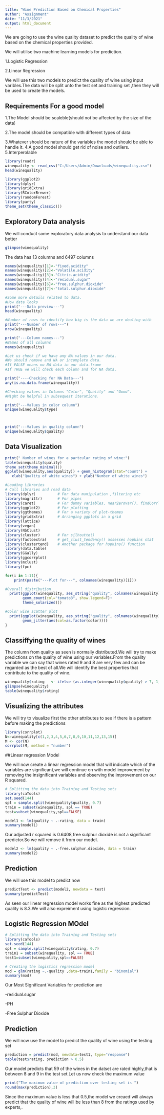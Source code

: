 ```yaml
---
title: "Wine Prediction Based on Chemical Properties"
author: "Assignment"
date: "11/3/2021"
output: html_document
---
```

We are going to use the wine quality dataset to predict the quality of wine based on the chemical properties provided.

We will utilise two machine learning models for prediction.

1.Logistic Regression

2.Linear Regression

We will use this two models to predict the quality of wine using input varibles.The data will be split unto the test set and training set ,then they will be used to create the models.

## Requirements For a good model

1.The Model should be scaleble(should not be affected by the size of the data)

2.The model should be compatible with different types of data

3.Whatever should be nature of the variables the model should be able to handle it.
4.A good model should get rid of noise and outliers.
5.Interperolable


```r
library(readr)
winequality <- read_csv("C:/Users/Admin/Downloads/winequality.csv")
head(winequality)
```

```r
library(ggplot2)
library(dplyr)
library(gridExtra)
library(RColorBrewer)
library(randomForest)
library(party)
theme_set(theme_classic())
```
## Exploratory Data analysis

We will conduct some exploratory data analysis to understand our data better
```r
glimpse(winequality)
```
The data has 13 columns and 6497 columns
```r
names(winequality)[1]<-"fixed.acidity"
names(winequality)[2]<-"Volatile.acidity"
names(winequality)[3]<-"Citric.acidity"
names(winequality)[4]<-"residual.sugar"
names(winequality)[6]<-"free.sulphur.dioxide"
names(winequality)[7]<-"total.sulphur.dioxide"
```

```r
#Some more details related to data.
#How data looks
print("---Data preview---")
head(winequality)

#Number of rows to identify how big is the data we are dealing with
print("---Number of rows---")
nrow(winequality)

print("---Column names---")
#Names of all columns
names(winequality)
```
```r
#Let us check if we have any NA values in our data.
#We should remove and NA or incomplete data.
#If FALSE means no NA data in our data.frame
#If TRUE we will check each column and for NA data.

print("----Checking for NA Data---")
any(is.na.data.frame(winequality))
```
```r
#Checking values in Columns "Color", "Quality" and "Good".
#Might be helpful in subsequest iterations.

print("---Values in color column")
unique(winequality$type)



print("---Values in quality column")
unique(winequality$quality)
```
## Data Visualization

```r
print(" Number of wines for a partcular rating of wine:")
table(winequality$quality)
theme_set(theme_minimal())
ggplot(winequality,aes(quality)) + geom_histogram(stat="count") +
   xlab("Quality of white wines") + ylab("Number of white wines")
```
```r
#Loading Libraries
# Call libraries and read data
library(dplyr)          # For data manipulation ,filtering etc
library(magrittr)       # For pipes
library(caret)          # For dummy variables, nearZeroVar(), findCorrleation()
library(ggplot2)        # For plotting
library(ggthemes)       # For a variety of plot-themes
library(gridExtra)      # Arranging ggplots in a grid
library(lattice)
library(vegan)
library(NbClust)
library(cluster)        # For silhoutte()
library(factoextra)     # get_clust_tendency() assesses hopkins stat
library(clustertend)    # Another package for hopkins() function
library(data.table)
library(GGally)
library(ggcorrplot)
library(mclust)
library(fpc)

```

```r
for(i in 1:11){
    print(paste("---Plot for---", colnames(winequality)[i]))

#Overall distribution
  print(ggplot(winequality, aes_string("quality", colnames(winequality)[i]))+
        geom_count(col="tomato3", show.legend=F)+
        theme_solarized())

#Color wise scatter plot 
  print(ggplot(winequality, aes_string("quality", colnames(winequality)[i]))+
        geom_jitter(aes(col=as.factor(color))))
}
```


## Classiffying the quality of wines

The column from quality as seen is normally distributed.We will try to make predictions on the quality of wine using our variables.From the quality variable we can say that wines rated 9 and 8 are very few and can be regarded as the best of all.We will identify the best properties that contribute to the quality of wine.


```r
winequality$rating   <- ifelse (as.integer(winequality$quality) > 7, 1, 0)
glimpse(winequality)
table(winequality$rating)
```

## Visualizing the attributes

We will try to visualize first the other attributes to see if there is a pattern before making the predictions

```r
library(corrplot)
N<-winequality[c(1,2,3,4,5,6,7,8,9,10,11,12,13,15)]
M <- cor(N)
corrplot(M, method = "number")
```

##Linear regression Model

We will now create a linear regression model that will indicate which of the variables are significant,we will continue on with model improvement by removing the insignificant variables and observing the improvement on our R squared.

```r
# Splitting the data into Training and Testing sets
library(caTools)
set.seed(144)
spl = sample.split(winequality$quality, 0.7)
train = subset(winequality, spl == TRUE)
test=subset(winequality,spl==FALSE)
```

```r
model1 <- lm(quality ~ .-rating, data = train)
summary(model1)
```
Our adjusted r squared is 0.6408,free sulphur dioxide is not a significant predictor.So we will remove it from our model.

```r
model2 <- lm(quality ~ .-free.sulphur.dioxide, data = train)
summary(model2)
```
## Prediction

We will use this model to predict now

```r
predictTest <- predict(model2, newdata = test)
summary(predictTest)
```

As seen our linear regression model works fine as the highest predicted quality is 8.3.We will also expreiment using logistic regression.

## Logistic Regression MOdel
```r
# Splitting the data into Training and Testing sets
library(caTools)
set.seed(144)
spl = sample.split(winequality$rating, 0.7)
train1 = subset(winequality, spl == TRUE)
test1=subset(winequality,spl==FALSE)
```

```r
# Creating the logistics regression model
mod = glm(rating ~.-quality ,data=train1,family = "binomial")
summary(mod)
```

Our Most Significant Variables for prediction are

-residual.sugar

-PH

-Free Sulphur Dioxide

## Prediction

We will now use the model to predict the quality of wine using the testing set

```r
prediction = predict(mod, newdata=test1, type="response")
table(test$rating, prediction > 0.5)
```

Our model predicts that 59 of the wines in the datset are rated highly,that is between 8 and 9 in the test set.Let us now check the maximum value

```r
print("The maximum value of prediction over testing set is ")
round(max(prediction),3)
```

Since the maximum value is less that 0.5,the model we creaed will always predict that the quality of wine will be less than 8 from the ratings used by experts,.